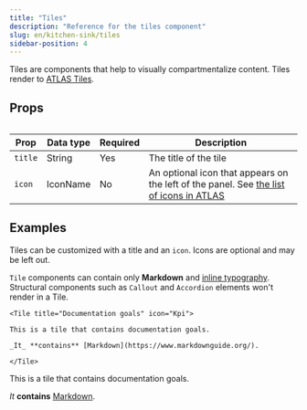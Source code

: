 ```yaml
---
title: "Tiles"
description: "Reference for the tiles component"
slug: en/kitchen-sink/tiles
sidebar-position: 4
---
```


Tiles are components that help to visually compartmentalize content. Tiles render to [ATLAS Tiles](https://atlas.adeven.com/docs/components/Tile).

## Props

<Table search resizable>

| Prop    | Data type | Required | Description                                                                                                                                             |
| ------- | --------- | -------- | ------------------------------------------------------------------------------------------------------------------------------------------------------- |
| `title` | String    | Yes      | The title of the tile                                                                                                                                   |
| `icon`  | IconName  | No       | An optional icon that appears on the left of the panel. See [the list of icons in ATLAS](https://atlas.adeven.com/docs/components/Icon#available-icons) |

</Table>

## Examples

Tiles can be customized with a title and an `icon`. Icons are optional and may be left out.

<Callout type="important">

`Tile` components can contain only **Markdown** and [inline typography](/en/kitchen-sink/typography). Structural components such as `Callout` and `Accordion` elements won't render in a Tile.

</Callout>

```mdx 'title="Documentation goals"' "icon="Kpi""
<Tile title="Documentation goals" icon="Kpi">

This is a tile that contains documentation goals.

_It_ **contains** [Markdown](https://www.markdownguide.org/).

</Tile>
```

<Tile title="Documentation goals" icon="Kpi">

This is a tile that contains documentation goals.

_It_ **contains** [Markdown](https://www.markdownguide.org/).

</Tile>
